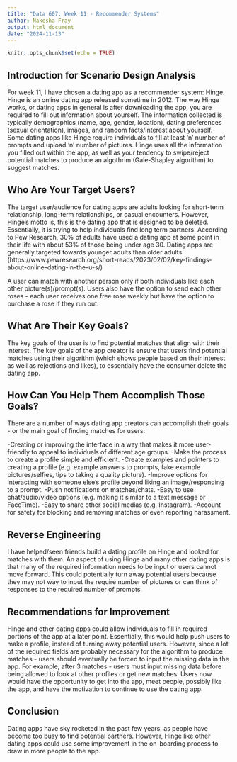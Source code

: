 ```yaml
---
title: "Data 607: Week 11 - Recommender Systems"
author: Nakesha Fray
output: html_document
date: "2024-11-13"
---
```


```r
knitr::opts_chunk$set(echo = TRUE)
```

## Introduction for Scenario Design Analysis
For week 11, I have chosen a dating app as a recommender system: Hinge. Hinge is an online dating app released sometime in 2012. The way Hinge works, or dating apps in general is after downloading the app, you are required to fill out information about yourself. The information collected is typically demographics (name, age, gender, location), dating preferences (sexual orientation), images, and random facts/interest about yourself. Some dating apps like Hinge require individuals to fill at least 'n' number of prompts and upload 'n' number of pictures. Hinge uses all the information you filled out within the app, as well as your tendency to swipe/reject potential matches to produce an algothrim (Gale-Shapley algorithm) to suggest matches.

## Who Are Your Target Users?
The target user/audience for dating apps are adults looking for short-term relationship, long-term relationships, or casual encounters. However, Hinge's motto is, this is the dating app that is designed to be deleted. Essentially, it is trying to help individuals find long term partners. According to Pew Research, 30% of adults have used a dating app at some point in their life with about 53% of those being under age 30. Dating apps are generally targeted towards younger adults than older adults (https://www.pewresearch.org/short-reads/2023/02/02/key-findings-about-online-dating-in-the-u-s/)

A user can match with another person only if both individuals like each other picture(s)/prompt(s). Users also have the option to send each other roses - each user receives one free rose weekly but have the option to purchase a rose if they run out.

## What Are Their Key Goals?
The key goals of the user is to find potential matches that align with their interest. The key goals of the app creator is ensure that users find potential matches using their algorithm (which shows people based on their interest as well as rejections and likes), to essentially have the consumer delete the dating app. 

## How Can You Help Them Accomplish Those Goals?
There are a number of ways dating app creators can accomplish their goals - or the main goal of finding matches for users: 

-Creating or improving the interface in a way that makes it more user-friendly to appeal to individuals of different age groups.
-Make the process to create a profile simple and efficient.
-Create examples and pointers to creating a profile (e.g. example answers to prompts, fake example pictures/selfies, tips to taking a quality picture).
-Improve options for interacting with someone else's profile beyond liking an image/responding to a prompt.
-Push notifications on matches/chats.
-Easy to use chat/audio/video options (e.g. making it similar to a text message or FaceTime).
-Easy to share other social medias (e.g. Instagram).
-Account for safety for blocking and removing matches or even reporting harassment.

## Reverse Engineering
I have helped/seen friends build a dating profile on Hinge and looked for matches with them. An aspect of using Hinge and many other dating apps is that many of the required information needs to be input or users cannot move forward. This could potentially turn away potential users because they may not way to input the require number of pictures or can think of responses to the required number of prompts.

## Recommendations for Improvement
Hinge and other dating apps could allow individuals to fill in required portions of the app at a later point. Essentially, this would help push users to make a profile, instead of turning away potential users. However, since a lot of the required fields are probably necessary for the algorithm to produce matches - users should eventually be forced to input the missing data in the app. For example, after 3 matches - users must input missing data before being allowed to look at other profiles or get new matches. Users now would have the opportunity to get into the app, meet people, possibly like the app, and have the motivation to continue to use the dating app.

## Conclusion
Dating apps have sky rocketed in the past few years, as people have become too busy to find potential partners. However, Hinge like other dating apps could use some improvement in the on-boarding process to draw in more people to the app.
